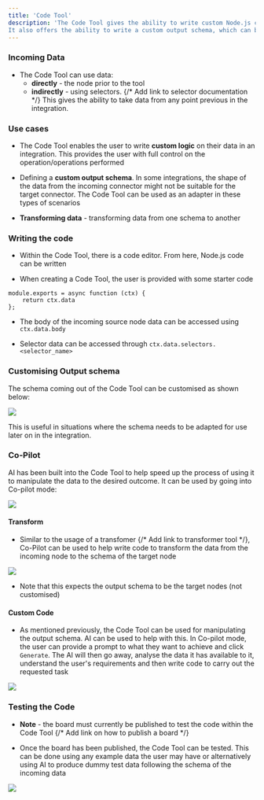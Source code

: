 ```yaml
---
title: 'Code Tool'
description: 'The Code Tool gives the ability to write custom Node.js code against the data in an integration.
It also offers the ability to write a custom output schema, which can be useful to reshape the data for later on in an integration.'
---
```


### Incoming Data

- The Code Tool can use data:
  - **directly** - the node prior to the tool
  - **indirectly** - using selectors. {/* Add link to selector documentation */} This gives the ability to take data from any point previous in the integration.

### Use cases

- The Code Tool enables the user to write **custom logic** on their data in an integration. 
This provides the user with full control on the operation/operations performed

- Defining a **custom output schema**. In some integrations, the shape of the data from the incoming connector might not be suitable for the target connector. The Code Tool can be used as an adapter in these types of scenarios

- **Transforming data** - transforming data from one schema to another

### Writing the code

- Within the Code Tool, there is a code editor. From here, Node.js code can be written

- When creating a Code Tool, the user is provided with some starter code

```
module.exports = async function (ctx) {
    return ctx.data
};
```

- The body of the incoming source node data can be accessed using `ctx.data.body`

- Selector data can be accessed through `ctx.data.selectors.<selector_name>`

### Customising Output schema

The schema coming out of the Code Tool can be customised as shown below:

<Frame caption="Defining Output Schema">
    <img src="https://storage.googleapis.com/versori-assets/apps/user-docs/tools/code_tool/defining_output_schema.jpeg" />
</Frame>

This is useful in situations where the schema needs to be adapted for use later on in the integration.

### Co-Pilot

AI has been built into the Code Tool to help speed up the process of using it to manipulate the data to the desired outcome. 
It can be used by going into Co-pilot mode:

<Frame caption="Copilot Mode">
    <img src="https://storage.googleapis.com/versori-assets/apps/user-docs/tools/code_tool/going_into_copilot.jpeg" />
</Frame>

#### Transform

- Similar to the usage of a transfomer {/* Add link to transformer tool */}, Co-Pilot can be used to help write code to transform the data from the incoming
node to the schema of the target node

<Frame caption="Transform">
    <img src="https://storage.googleapis.com/versori-assets/apps/user-docs/tools/code_tool/transform.jpeg" />
</Frame>

- Note that this expects the output schema to be the target nodes (not customised)


#### Custom Code

- As mentioned previously, the Code Tool can be used for manipulating the output schema. AI can be used to help with this. 
In Co-pilot mode, the user can provide a prompt to what they want to achieve and click `Generate`. The AI will then go away,
analyse the data it has available to it, understand the user's requirements and then write code to carry out the requested task

<Frame caption="Prompting">
    <img src="https://storage.googleapis.com/versori-assets/apps/user-docs/tools/code_tool/generating_code.jpeg" />
</Frame>

### Testing the Code

- **Note** - the board must currently be published to test the code within the Code Tool {/* Add link on how to publish a board */}

- Once the board has been published, the Code Tool can be tested. This can be done using any example data the user may have
or alternatively using AI to produce dummy test data following the schema of the incoming data

<Frame caption="Testing">
    <img src="https://storage.googleapis.com/versori-assets/apps/user-docs/tools/code_tool/testing_code_tool.jpeg" />
</Frame>